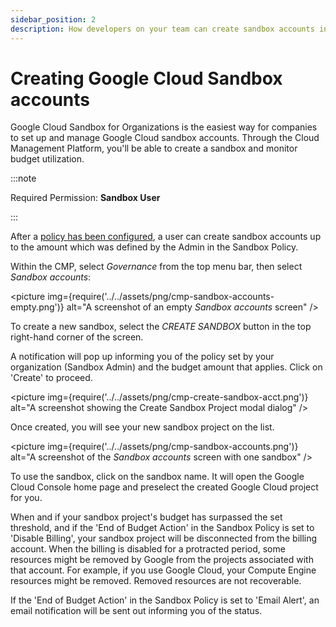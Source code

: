 ```yaml
---
sidebar_position: 2
description: How developers on your team can create sandbox accounts in a few clicks.
---
```


# Creating Google Cloud Sandbox accounts

Google Cloud Sandbox for Organizations is the easiest way for companies to set up and manage Google Cloud sandbox accounts. Through the Cloud Management Platform, you'll be able to create a sandbox and monitor budget utilization.

:::note

Required Permission: **Sandbox User**

:::

After a [policy has been configured](configuring-a-policy-for-sandbox-accounts.mdx), a user can create sandbox accounts up to the amount which was defined by the Admin in the Sandbox Policy.

Within the CMP, select _Governance_ from the top menu bar, then select _Sandbox accounts_:

<picture
  img={require('../../assets/png/cmp-sandbox-accounts-empty.png')}
  alt="A screenshot of an empty _Sandbox accounts_ screen"
/>

To create a new sandbox, select the _CREATE SANDBOX_ button in the top right-hand corner of the screen.

A notification will pop up informing you of the policy set by your organization (Sandbox Admin) and the budget amount that applies. Click on 'Create' to proceed.

<picture
  img={require('../../assets/png/cmp-create-sandbox-acct.png')}
  alt="A screenshot showing the Create Sandbox Project modal dialog"
/>

Once created, you will see your new sandbox project on the list.

<picture
  img={require('../../assets/png/cmp-sandbox-accounts.png')}
  alt="A screenshot of the _Sandbox accounts_ screen with one sandbox"
/>

To use the sandbox, click on the sandbox name. It will open the Google Cloud Console home page and preselect the created Google Cloud project for you.

When and if your sandbox project's budget has surpassed the set threshold, and if the 'End of Budget Action' in the Sandbox Policy is set to 'Disable Billing', your sandbox project will be disconnected from the billing account. When the billing is disabled for a protracted period, some resources might be removed by Google from the projects associated with that account. For example, if you use Google Cloud, your Compute Engine resources might be removed. Removed resources are not recoverable.

If the 'End of Budget Action' in the Sandbox Policy is set to 'Email Alert', an email notification will be sent out informing you of the status.

